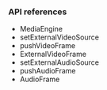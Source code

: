 <PlatformWrapper platform="flutter">

### API references

- <Link to="{{global.API_REF_FLUTTER_ROOT}}/class_imediaengine.html">MediaEngine</Link>

- <Link to="{{global.API_REF_FLUTTER_ROOT}}/class_imediaengine.html#api_irtcengine_imediaengine_setexternalvideosource">setExternalVideoSource</Link>

- <Link to="{{global.API_REF_FLUTTER_ROOT}}/class_imediaengine.html#api_irtcengine_imediaengine_pushvideoframe">pushVideoFrame</Link>

- <Link to="{{global.API_REF_FLUTTER_ROOT}}/rtc_api_data_type.html#class_externalvideoframe">ExternalVideoFrame</Link>

- <Link to="{{global.API_REF_FLUTTER_ROOT}}/class_imediaengine.html#api_irtcengine_imediaengine_setexternalaudiosource2">setExternalAudioSource</Link>

- <Link to="{{global.API_REF_FLUTTER_ROOT}}/class_imediaengine.html#api_irtcengine_imediaengine_pushaudioframe0">pushAudioFrame</Link>

- <Link to="{{global.API_REF_FLUTTER_ROOT}}/class_iaudioframeobserverbase.html#class_audioframe">AudioFrame</Link>

</PlatformWrapper>
